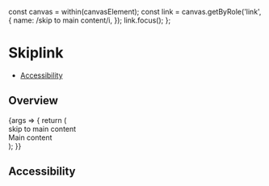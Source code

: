 

  const canvas = within(canvasElement);
  const link = canvas.getByRole('link', {
    name: /skip to main content/i,
  });
  link.focus();
};

<Meta title="Components/SkipLink" component={SkipLink} />

# Skiplink

- [Accessibility](#accessibility)

## Overview

<Canvas>
  <Story name="default" play={play}>
    {args => {
      return (
        <div>
          <SkipLink id="main">skip to main content</SkipLink>
          <main id="main" tabindex="-1">
            Main content
          </main>
        </div>
      );
    }}
  </Story>
</Canvas>

## Accessibility

<SkipLinkA11y />
